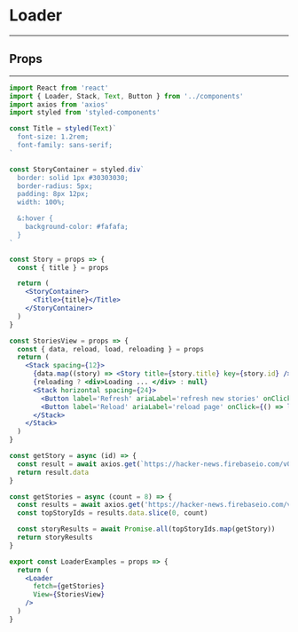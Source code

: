 
<Meta title='Components|Loader' component={Loader} />

# Loader
---
## Props
---
<Props of={Loader} />

<Preview>
  <Story name='loading'>
    <LoaderExamples />
  </Story>
</Preview>

```jsx
import React from 'react'
import { Loader, Stack, Text, Button } from '../components'
import axios from 'axios'
import styled from 'styled-components'

const Title = styled(Text)`
  font-size: 1.2rem;
  font-family: sans-serif;
`

const StoryContainer = styled.div`
  border: solid 1px #30303030;
  border-radius: 5px;
  padding: 8px 12px;
  width: 100%;

  &:hover {
    background-color: #fafafa;
  }
`

const Story = props => {
  const { title } = props

  return (
    <StoryContainer>
      <Title>{title}</Title>
    </StoryContainer>
  )
}

const StoriesView = props => {
  const { data, reload, load, reloading } = props
  return (
    <Stack spacing={12}>
      {data.map((story) => <Story title={story.title} key={story.id} />)}
      {reloading ? <div>Loading ... </div> : null}
      <Stack horizontal spacing={24}>
        <Button label='Refresh' ariaLabel='refresh new stories' onClick={() => reload()} />
        <Button label='Reload' ariaLabel='reload page' onClick={() => load()} />
      </Stack>
    </Stack>
  )
}

const getStory = async (id) => {
  const result = await axios.get(`https://hacker-news.firebaseio.com/v0/item/${id}.json`)
  return result.data
}

const getStories = async (count = 8) => {
  const results = await axios.get('https://hacker-news.firebaseio.com/v0/topstories.json')
  const topStoryIds = results.data.slice(0, count)

  const storyResults = await Promise.all(topStoryIds.map(getStory))
  return storyResults
}

export const LoaderExamples = props => {
  return (
    <Loader
      fetch={getStories}
      View={StoriesView}
    />
  )
}
```
